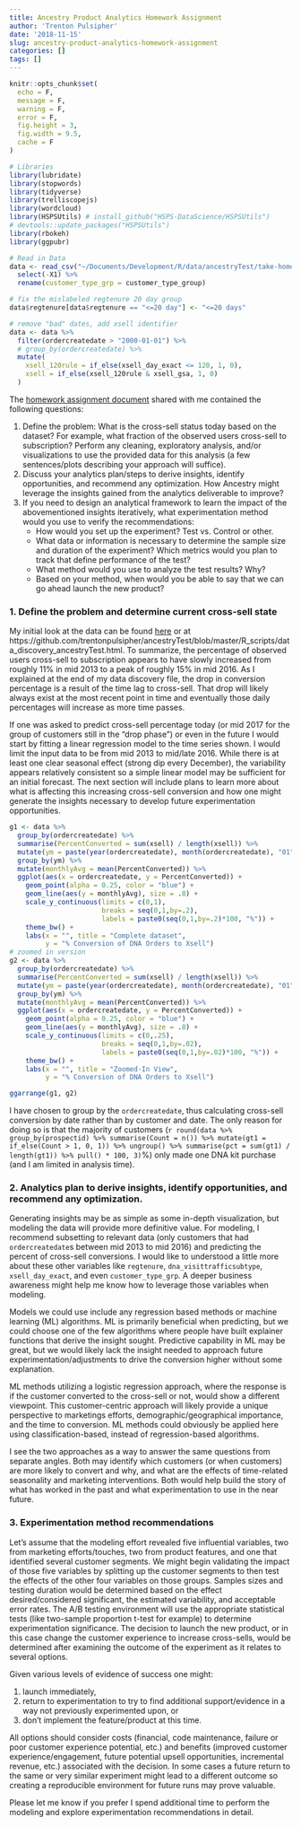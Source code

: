 ```yaml
---
title: Ancestry Product Analytics Homework Assignment
author: 'Trenton Pulsipher'
date: '2018-11-15'
slug: ancestry-product-analytics-homework-assignment
categories: []
tags: []
---
```


```r
knitr::opts_chunk$set(
  echo = F,
  message = F,
  warning = F,
  error = F,
  fig.height = 3,
  fig.width = 9.5,
  cache = F
)

# Libraries 
library(lubridate)
library(stopwords)
library(tidyverse)
library(trelliscopejs)
library(wordcloud)
library(HSPSUtils) # install_github("HSPS-DataScience/HSPSUtils")
# devtools::update_packages("HSPSUtils")
library(rbokeh)
library(ggpubr)
```


```r
# Read in Data
data <- read_csv("~/Documents/Development/R/data/ancestryTest/take-home_exercise_data.csv") %>%
  select(-X1) %>%
  rename(customer_type_grp = customer_type_group)

# fix the mislabeled regtenure 20 day group
data$regtenure[data$regtenure == "<=20 day"] <- "<=20 days"

# remove "bad" dates, add xsell identifier
data <- data %>%
  filter(ordercreatedate > "2000-01-01") %>%
  # group_by(ordercreatedate) %>%
  mutate(
    xsell_120rule = if_else(xsell_day_exact <= 120, 1, 0),
    xsell = if_else(xsell_120rule & xsell_gsa, 1, 0)
  )

```


The [homework assignment document](ManagerProductAnalyticsHomeworkAssignment.pdf) shared with me contained the following questions:

1. Define the problem: What is the cross-sell status today based on the dataset? For
example, what fraction of the observed users cross-sell to subscription? Perform any
cleaning, exploratory analysis, and/or visualizations to use the provided data for this
analysis (a few sentences/plots describing your approach will suffice).
2. Discuss your analytics plan/steps to derive insights, identify opportunities, and
recommend any optimization. How Ancestry might leverage the insights gained from the
analytics deliverable to improve?
3. If you need to design an analytical framework to learn the impact of the abovementioned
insights iteratively, what experimentation method would you use to verify the
recommendations:
    * How would you set up the experiment? Test vs. Control or other.
    * What data or information is necessary to determine the sample size and duration
of the experiment? Which metrics would you plan to track that define
performance of the test?
    * What method would you use to analyze the test results? Why?
    * Based on your method, when would you be able to say that we can go ahead
launch the new product?

### 1. Define the problem and determine current cross-sell state

My initial look at the data can be found [here](data_discovery_ancestryTest.html) or at https://github.com/trentonpulsipher/ancestryTest/blob/master/R_scripts/data_discovery_ancestryTest.html. To summarize, the percentage of observed users cross-sell to subscription appears to have slowly increased from roughly 11% in mid 2013 to a peak of roughly 15% in mid 2016. As I explained at the end of my data discovery file, the drop in conversion percentage is a result of the time lag to cross-sell. That drop will likely always exist at the most recent point in time and eventually those daily percentages will increase as more time passes. 

If one was asked to predict cross-sell percentage today (or mid 2017 for the group of customers still in the "drop phase") or even in the future I would start by fitting a linear regression model to the time series shown. I would limit the input data to be from mid 2013 to mid/late 2016. While there is at least one clear seasonal effect (strong dip every December), the variability appears relatively consistent so a simple linear model may be sufficient for an initial forecast. The next section will include plans to learn more about what is affecting this increasing cross-sell conversion and how one might generate the insights necessary to develop future experimentation opportunities.

```r
g1 <- data %>%
  group_by(ordercreatedate) %>%
  summarise(PercentConverted = sum(xsell) / length(xsell)) %>%
  mutate(ym = paste(year(ordercreatedate), month(ordercreatedate), "01", sep = "-")) %>%
  group_by(ym) %>%
  mutate(monthlyAvg = mean(PercentConverted)) %>%
  ggplot(aes(x = ordercreatedate, y = PercentConverted)) +
    geom_point(alpha = 0.25, color = "blue") +
    geom_line(aes(y = monthlyAvg), size = .8) +
    scale_y_continuous(limits = c(0,1), 
                       breaks = seq(0,1,by=.2), 
                       labels = paste0(seq(0,1,by=.2)*100, "%")) +
    theme_bw() +
    labs(x = "", title = "Complete dataset",
         y = "% Conversion of DNA Orders to Xsell")
# zoomed in version
g2 <- data %>%
  group_by(ordercreatedate) %>%
  summarise(PercentConverted = sum(xsell) / length(xsell)) %>%
  mutate(ym = paste(year(ordercreatedate), month(ordercreatedate), "01", sep = "-")) %>%
  group_by(ym) %>%
  mutate(monthlyAvg = mean(PercentConverted)) %>%
  ggplot(aes(x = ordercreatedate, y = PercentConverted)) +
    geom_point(alpha = 0.25, color = "blue") +
    geom_line(aes(y = monthlyAvg), size = .8) +
    scale_y_continuous(limits = c(0,.25), 
                       breaks = seq(0,1,by=.02), 
                       labels = paste0(seq(0,1,by=.02)*100, "%")) +
    theme_bw() +
    labs(x = "", title = "Zoomed-In View",
         y = "% Conversion of DNA Orders to Xsell")

ggarrange(g1, g2)
```

I have chosen to group by the `ordercreatedate`, thus calculating cross-sell conversion by date rather than by customer and date. The only reason for doing so is that the majority of customers (`r round(data %>% group_by(prospectid) %>% summarise(Count = n()) %>% mutate(gt1 = if_else(Count > 1, 0, 1)) %>% ungroup() %>% summarise(pct = sum(gt1) / length(gt1)) %>% pull() * 100, 3)`%) only made one DNA kit purchase (and I am limited in analysis time).


### 2. Analytics plan to derive insights, identify opportunities, and recommend any optimization. 

Generating insights may be as simple as some in-depth visualization, but modeling the data will provide more definitive value. For modeling, I recommend subsetting to relevant data (only customers that had `ordercreatedate`s between mid 2013 to mid 2016) and predicting the percent of cross-sell conversions. I would like to understood a little more about these other variables like `regtenure`, `dna_visittrafficsubtype`, `xsell_day_exact`, and even `customer_type_grp`. A deeper business awareness might help me know how to leverage those variables when modeling.

Models we could use include any regression based methods or machine learning (ML) algorithms. ML is primarily beneficial when predicting, but we could choose one of the few algorithms where people have built explainer functions that derive the insight sought. Predictive capability in ML may be great, but we would likely lack the insight needed to approach future experimentation/adjustments to drive the conversion higher without some explanation.

ML methods utilizing a logistic regression approach, where the response is if the customer converted to the cross-sell or not, would show a different viewpoint. This customer-centric approach will likely provide a unique perspective to marketings efforts, demographic/geographical importance, and the time to conversion. ML methods could obviously be applied here using classification-based, instead of regression-based algorithms.

I see the two approaches as a way to answer the same questions from separate angles. Both may identify which customers (or when customers) are more likely to convert and why, and what are the effects of time-related seasonality and marketing interventions. Both would help build the story of what has worked in the past and what experimentation to use in the near future.


### 3. Experimentation method recommendations

Let's assume that the modeling effort revealed five influential variables, two from marketing efforts/touches, two from product features, and one that identified several customer segments. We might begin validating the impact of those five variables by splitting up the customer segments to then test the effects of the other four variables on those groups. Samples sizes and testing duration would be determined based on the effect desired/considered significant, the estimated variability, and acceptable error rates. The A/B testing environment will use the appropriate statistical tests (like two-sample proportion t-test for example) to determine experimentation significance. The decision to launch the new product, or in this case change the customer experience to increase cross-sells, would be determined after examining the outcome of the experiment as it relates to several options. 

Given various levels of evidence of success one might:

1. launch immediately, 
2. return to experimentation to try to find additional support/evidence in a way not previously experimented upon, or 
3. don't implement the feature/product at this time. 

All options should consider costs (financial, code maintenance, failure or poor customer experience potential, etc.) and benefits (improved customer experience/engagement, future potential upsell opportunities, incremental revenue, etc.) associated with the decision. In some cases a future return to the same or very similar experiment might lead to a different outcome so creating a reproducible environment for future runs may prove valuable.


Please let me know if you prefer I spend additional time to perform the modeling and explore experimentation recommendations in detail.

